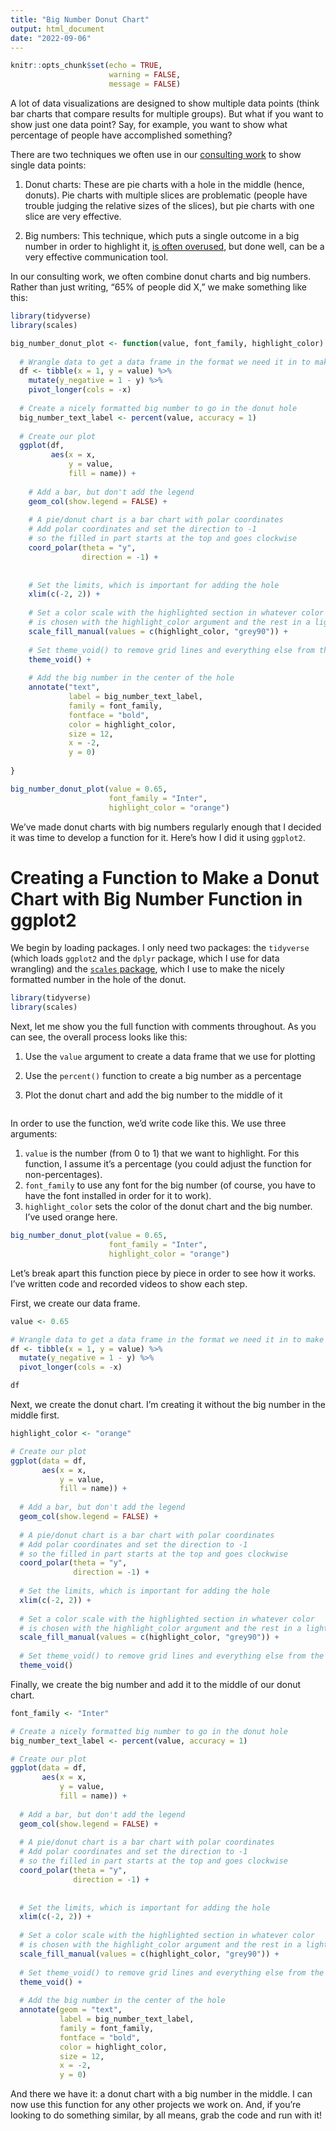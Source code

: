 ```yaml
---
title: "Big Number Donut Chart"
output: html_document
date: "2022-09-06"
---
```


```r
knitr::opts_chunk$set(echo = TRUE,
                      warning = FALSE,
                      message = FALSE)
```


A lot of data visualizations are designed to show multiple data points (think bar charts that compare results for multiple groups). But what if you want to show just one data point? Say, for example, you want to show what percentage of people have accomplished something? 

There are two techniques we often use in our [consulting work](https://rfortherestofus.com/consulting) to show single data points:

1. Donut charts: These are pie charts with a hole in the middle (hence, donuts). Pie charts with multiple slices are problematic (people have trouble judging the relative sizes of the slices), but pie charts with one slice are very effective.

1. Big numbers: This technique, which puts a single outcome in a big number in order to highlight it, [is often overused](https://stephanieevergreen.com/by-the-numbers/), but done well, can be a very effective communication tool.

In our consulting work, we often combine donut charts and big numbers. Rather than just writing, "65% of people did X," we make something like this:

```r
library(tidyverse)
library(scales)

big_number_donut_plot <- function(value, font_family, highlight_color) {
  
  # Wrangle data to get a data frame in the format we need it in to make our donut chart
  df <- tibble(x = 1, y = value) %>% 
    mutate(y_negative = 1 - y) %>% 
    pivot_longer(cols = -x) 
  
  # Create a nicely formatted big number to go in the donut hole
  big_number_text_label <- percent(value, accuracy = 1)
  
  # Create our plot
  ggplot(df,
         aes(x = x,
             y = value,
             fill = name)) +
    
    # Add a bar, but don't add the legend
    geom_col(show.legend = FALSE) +
    
    # A pie/donut chart is a bar chart with polar coordinates
    # Add polar coordinates and set the direction to -1 
    # so the filled in part starts at the top and goes clockwise
    coord_polar(theta = "y",
                direction = -1) +
    
    
    # Set the limits, which is important for adding the hole
    xlim(c(-2, 2)) +
    
    # Set a color scale with the highlighted section in whatever color
    # is chosen with the highlight_color argument and the rest in a light gray
    scale_fill_manual(values = c(highlight_color, "grey90")) +
    
    # Set theme_void() to remove grid lines and everything else from the plot
    theme_void() +
    
    # Add the big number in the center of the hole
    annotate("text",
             label = big_number_text_label,
             family = font_family,
             fontface = "bold",
             color = highlight_color,
             size = 12,
             x = -2,
             y = 0)
  
}

big_number_donut_plot(value = 0.65, 
                      font_family = "Inter",
                      highlight_color = "orange")
```

We've made donut charts with big numbers regularly enough that I decided it was time to develop a function for it. Here's how I did it using `ggplot2`.

# Creating a Function to Make a Donut Chart with Big Number Function in ggplot2

We begin by loading packages. I only need two packages: the `tidyverse` (which loads `ggplot2` and  the `dplyr` package, which I use for data wrangling) and the [`scales` package](https://scales.r-lib.org), which I use to make the nicely formatted number in the hole of the donut.

```r
library(tidyverse)
library(scales)
```

Next, let me show you the full function with comments throughout. As you can see, the overall process looks like this:

1. Use the `value` argument to create a data frame that we use for plotting

1. Use the `percent()` function to create a big number as a percentage

1. Plot the donut chart and add the big number to the middle of it

```r
```

In order to use the function, we'd write code like this. We use three arguments:

1. `value` is the number (from 0 to 1) that we want to highlight. For this function, I assume it's a percentage (you could adjust the function for non-percentages).
1. `font_family` to use any font for the big number (of course, you have to have the font installed in order for it to work).
1. `highlight_color` sets the color of the donut chart and the big number. I've used orange here. 

```r
big_number_donut_plot(value = 0.65, 
                      font_family = "Inter",
                      highlight_color = "orange")
```

Let's break apart this function piece by piece in order to see how it works. I've written code and recorded videos to show each step.

First, we create our data frame. 

```r
value <- 0.65

# Wrangle data to get a data frame in the format we need it in to make our donut chart
df <- tibble(x = 1, y = value) %>% 
  mutate(y_negative = 1 - y) %>% 
  pivot_longer(cols = -x) 

df
```

Next, we create the donut chart. I'm creating it without the big number in the middle first. 

```r
highlight_color <- "orange"

# Create our plot
ggplot(data = df,
       aes(x = x,
           y = value,
           fill = name)) +
  
  # Add a bar, but don't add the legend
  geom_col(show.legend = FALSE) +
  
  # A pie/donut chart is a bar chart with polar coordinates
  # Add polar coordinates and set the direction to -1 
  # so the filled in part starts at the top and goes clockwise
  coord_polar(theta = "y",
              direction = -1) +
  
  # Set the limits, which is important for adding the hole
  xlim(c(-2, 2)) +
  
  # Set a color scale with the highlighted section in whatever color
  # is chosen with the highlight_color argument and the rest in a light gray
  scale_fill_manual(values = c(highlight_color, "grey90")) +
  
  # Set theme_void() to remove grid lines and everything else from the plot
  theme_void() 
```

Finally, we create the big number and add it to the middle of our donut chart. 

```r
font_family <- "Inter"

# Create a nicely formatted big number to go in the donut hole
big_number_text_label <- percent(value, accuracy = 1)

# Create our plot
ggplot(data = df,
       aes(x = x,
           y = value,
           fill = name)) +
  
  # Add a bar, but don't add the legend
  geom_col(show.legend = FALSE) +
  
  # A pie/donut chart is a bar chart with polar coordinates
  # Add polar coordinates and set the direction to -1 
  # so the filled in part starts at the top and goes clockwise
  coord_polar(theta = "y",
              direction = -1) +
  
  
  # Set the limits, which is important for adding the hole
  xlim(c(-2, 2)) +
  
  # Set a color scale with the highlighted section in whatever color
  # is chosen with the highlight_color argument and the rest in a light gray
  scale_fill_manual(values = c(highlight_color, "grey90")) +
  
  # Set theme_void() to remove grid lines and everything else from the plot
  theme_void() +
  
  # Add the big number in the center of the hole
  annotate(geom = "text",
           label = big_number_text_label,
           family = font_family,
           fontface = "bold",
           color = highlight_color,
           size = 12,
           x = -2,
           y = 0)
```

And there we have it: a donut chart with a big number in the middle. I can now use this function for any other projects we work on. And, if you're looking to do something similar, by all means, grab the code and run with it! 